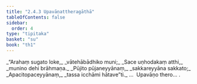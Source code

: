 ```yaml
---
title: "2.4.3 Upavāṇattheragāthā"
tableOfContents: false
sidebar:
  order: 4
type: "tipitaka"
basket: "su"
book: "th1"
---
```



<DynamicBreadcrumb />

<Division number="185" book="th1" bookNo="19" page="256">

<Paragraph number="376" type="verses" book="th1">
_“Arahaṃ sugato loke,_  
_vātehābādhiko muni;_  
_Sace uṇhodakaṃ atthi,_  
_munino dehi brāhmaṇa._  

</Paragraph>

</Division>
<Division number="186" book="th1" bookNo="19" page="256">

<Paragraph number="377" type="verses" book="th1">
_Pūjito pūjaneyyānaṃ,_  
_sakkareyyāna sakkato;_  
_Apacitopaceyyānaṃ,_  
_tassa icchāmi hātave”ti._  


</Paragraph>
</Division>

<Paragraph number="378" type="center" book="th1">
…  Upavāṇo thero… .
</Paragraph>